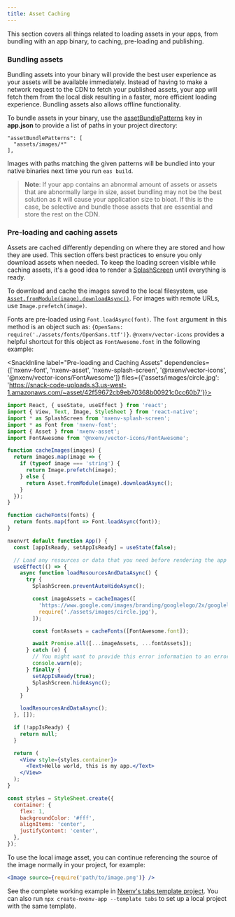 ```yaml
---
title: Asset Caching
---
```



This section covers all things related to loading assets in your apps, from bundling with an app binary, to caching, pre-loading and publishing.

### Bundling assets

Bundling assets into your binary will provide the best user experience as your assets will be available immediately. Instead of having to make a network request to the CDN to fetch your published assets, your app will fetch them from the local disk resulting in a faster, more efficient loading experience. Bundling assets also allows offline functionality.

To bundle assets in your binary, use the [assetBundlePatterns](/workflow/configuration/) key in **app.json** to provide a list of paths in your project directory:

```
"assetBundlePatterns": [
  "assets/images/*"
],
```

Images with paths matching the given patterns will be bundled into your native binaries next time you run `eas build`.

> **Note**: If your app contains an abnormal amount of assets or assets that are abnormally large in size, asset bundling may not be the best solution as it will cause your application size to bloat. If this is the case, be selective and bundle those assets that are essential and store the rest on the CDN.

### Pre-loading and caching assets

Assets are cached differently depending on where they are stored and how they are used. This section offers best practices to ensure you only download assets when needed. To keep the loading screen visible while caching assets, it's a good idea to render a [SplashScreen](/versions/latest/sdk/splash-screen/) until everything is ready.

To download and cache the images saved to the local filesystem, use [`Asset.fromModule(image).downloadAsync()`](/versions/latest/sdk/asset). For images with remote URLs, use `Image.prefetch(image)`.

Fonts are pre-loaded using `Font.loadAsync(font)`. The `font` argument in this method is an object such as: `{OpenSans: require('./assets/fonts/OpenSans.ttf')}`. `@nxenv/vector-icons` provides a helpful shortcut for this object as `FontAwesome.font` in the following example:

<SnackInline
label="Pre-loading and Caching Assets"
dependencies={['nxenv-font', 'nxenv-asset', 'nxenv-splash-screen', '@nxenv/vector-icons', '@nxenv/vector-icons/FontAwesome']}
files={{'assets/images/circle.jpg': 'https://snack-code-uploads.s3.us-west-1.amazonaws.com/~asset/42f59672cb9eb70368b00921c0cc60b7'}}>

```jsx
import React, { useState, useEffect } from 'react';
import { View, Text, Image, StyleSheet } from 'react-native';
import * as SplashScreen from 'nxenv-splash-screen';
import * as Font from 'nxenv-font';
import { Asset } from 'nxenv-asset';
import FontAwesome from '@nxenv/vector-icons/FontAwesome';

function cacheImages(images) {
  return images.map(image => {
    if (typeof image === 'string') {
      return Image.prefetch(image);
    } else {
      return Asset.fromModule(image).downloadAsync();
    }
  });
}

function cacheFonts(fonts) {
  return fonts.map(font => Font.loadAsync(font));
}

nxenvrt default function App() {
  const [appIsReady, setAppIsReady] = useState(false);

  // Load any resources or data that you need before rendering the app
  useEffect(() => {
    async function loadResourcesAndDataAsync() {
      try {
        SplashScreen.preventAutoHideAsync();

        const imageAssets = cacheImages([
          'https://www.google.com/images/branding/googlelogo/2x/googlelogo_color_272x92dp.png',
          require('./assets/images/circle.jpg'),
        ]);

        const fontAssets = cacheFonts([FontAwesome.font]);

        await Promise.all([...imageAssets, ...fontAssets]);
      } catch (e) {
        // You might want to provide this error information to an error reporting service
        console.warn(e);
      } finally {
        setAppIsReady(true);
        SplashScreen.hideAsync();
      }
    }

    loadResourcesAndDataAsync();
  }, []);

  if (!appIsReady) {
    return null;
  }

  return (
    <View style={styles.container}>
      <Text>Hello world, this is my app.</Text>
    </View>
  );
}

const styles = StyleSheet.create({
  container: {
    flex: 1,
    backgroundColor: '#fff',
    alignItems: 'center',
    justifyContent: 'center',
  },
});
```

</SnackInline>

To use the local image asset, you can continue referencing the source of the image normally in your project, for example:

```jsx
<Image source={require('path/to/image.png')} />
```

See the complete working example in [Nxenv's tabs template project](https://github.com/nxenv/nxenv/blob/main/templates/nxenv-template-tabs/App.tsx). You can also run `npx create-nxenv-app --template tabs` to set up a local project with the same template.
